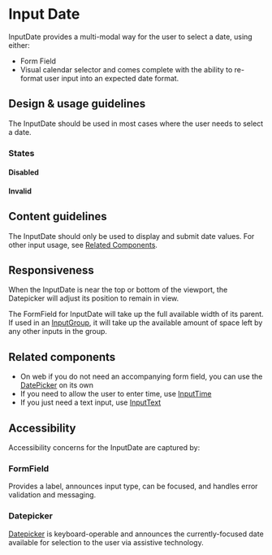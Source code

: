
<Meta title="Components/Forms and Inputs/InputDate" />

# Input Date

InputDate provides a multi-modal way for the user to select a date, using
either:

- Form Field
- Visual calendar selector and comes complete with the ability to re-format user
  input into an expected date format.

## Design & usage guidelines

The InputDate should be used in most cases where the user needs to select a
date.

### States

#### Disabled

<Canvas>
  <InputDate placeholder="Start Date" disabled={true} onChange={undefined} />
</Canvas>

#### Invalid

<Canvas>
  <InputDate
    placeholder="Start date"
    invalid="Start Date is required"
    onChange={undefined}
  />
</Canvas>

## Content guidelines

The InputDate should only be used to display and submit date values. For other
input usage, see [Related Components](#related-components).

## Responsiveness

When the InputDate is near the top or bottom of the viewport, the Datepicker
will adjust its position to remain in view.

The FormField for InputDate will take up the full available width of its parent.
If used in an [InputGroup](/components/InputGroup), it will take up the
available amount of space left by any other inputs in the group.

## Related components

- On web if you do not need an accompanying form field, you can use the
  [DatePicker](/components/DatePicker) on its own
- If you need to allow the user to enter time, use
  [InputTime](/components/InputTime)
- If you just need a text input, use [InputText](/components/InputText)

## Accessibility

Accessibility concerns for the InputDate are captured by:

### FormField

Provides a label, announces input type, can be focused, and handles error
validation and messaging.

### Datepicker

[Datepicker](../?path=/docs/components-selections-datepicker--docs#accessibility)
is keyboard-operable and announces the currently-focused date available for
selection to the user via assistive technology.
